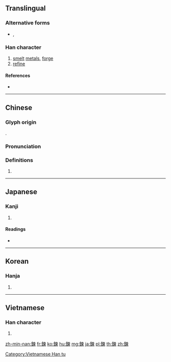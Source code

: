 {{character info/new}}
{{also|錬}}
==Translingual==
{{Han simplified forms|鍊|錬|炼}}
===Alternative forms===
* {{l|mul|煉}}, {{l|mul|炼}}

===Han character===
{{Han char|rn=167|rad=金|as=09|sn=17|four=85196|canj=CDWF|ids=⿰金柬}}

# [[smelt]] [[metal]]s, [[forge]]
# [[refine]]

====References====
* {{Han ref|kx=1313.090|dkj=40602|dj=1814.050|hdz=64228.140|uh=934A|ud=37706|bh=C1E5|bd=49637}}

----

==Chinese==
{{zh-forms|s=炼}}

===Glyph origin===
{{Han etym}}
{{Han compound|金|柬|t1=metal|ls=psc}}.

===Pronunciation===
{{zh-pron
|m=liàn
|c=lin6
|h=pfs=
|md=
|mn=liān
|w=
|mc=y
|oc=y
|cat=
}}

===Definitions===
{{zh-hanzi}}

# {{rfdef|lang=zh}}

----

==Japanese==

===Kanji===
{{ja-kanji|grade=|rs=金09}}

# {{defn|lang=ja|sort=金09}}

====Readings====
* {{ja-readings|on=[[れん]] (ren)|kun=[[ねる]] (neru)|nanori=}}

----

==Korean==

===Hanja===
{{ko-hanja|hangeul=[[련]]>[[연]]|eumhun=|rv=ryeon>yeon|mr=ryŏn>yŏn|y=lyen>yen}}

# {{defn|lang=ko|sort=金09}}

----

==Vietnamese==

===Han character===
{{vi-readings|rs=金09| hanviet = [[luyện]], [[rèn]], [[rén]]}}

# {{defn|lang=vi|sort=金09}}

[[Category:Vietnamese Han tu]]

[[zh-min-nan:鍊]]
[[fr:鍊]]
[[ko:鍊]]
[[hu:鍊]]
[[mg:鍊]]
[[ja:鍊]]
[[pl:鍊]]
[[th:鍊]]
[[zh:鍊]]